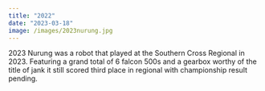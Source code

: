 ```yaml
---
title: "2022"
date: "2023-03-18"
image: /images/2023nurung.jpg
---
```


2023 Nurung was a robot that played at the Southern Cross Regional in 2023. Featuring a grand total of 6 falcon 500s and a gearbox worthy of the title of jank it still scored third place in regional with championship result pending.
